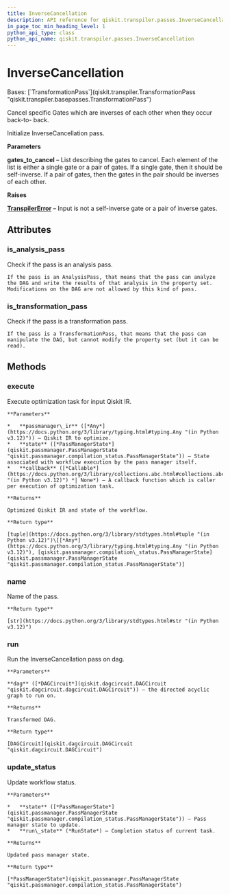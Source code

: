 ```yaml
---
title: InverseCancellation
description: API reference for qiskit.transpiler.passes.InverseCancellation
in_page_toc_min_heading_level: 1
python_api_type: class
python_api_name: qiskit.transpiler.passes.InverseCancellation
---
```


# InverseCancellation

<Class id="qiskit.transpiler.passes.InverseCancellation" isDedicatedPage={true} github="https://github.com/Qiskit/qiskit/tree/stable/1.1/qiskit/transpiler/passes/optimization/inverse_cancellation.py#L24-L176" signature="qiskit.transpiler.passes.InverseCancellation(*args, **kwargs)" modifiers="class">
  Bases: [`TransformationPass`](qiskit.transpiler.TransformationPass "qiskit.transpiler.basepasses.TransformationPass")

  Cancel specific Gates which are inverses of each other when they occur back-to- back.

  Initialize InverseCancellation pass.

  **Parameters**

  **gates\_to\_cancel** – List describing the gates to cancel. Each element of the list is either a single gate or a pair of gates. If a single gate, then it should be self-inverse. If a pair of gates, then the gates in the pair should be inverses of each other.

  **Raises**

  [**TranspilerError**](transpiler#qiskit.transpiler.TranspilerError "qiskit.transpiler.TranspilerError") – Input is not a self-inverse gate or a pair of inverse gates.

  ## Attributes

  ### is\_analysis\_pass

  <Attribute id="qiskit.transpiler.passes.InverseCancellation.is_analysis_pass">
    Check if the pass is an analysis pass.

    If the pass is an AnalysisPass, that means that the pass can analyze the DAG and write the results of that analysis in the property set. Modifications on the DAG are not allowed by this kind of pass.
  </Attribute>

  ### is\_transformation\_pass

  <Attribute id="qiskit.transpiler.passes.InverseCancellation.is_transformation_pass">
    Check if the pass is a transformation pass.

    If the pass is a TransformationPass, that means that the pass can manipulate the DAG, but cannot modify the property set (but it can be read).
  </Attribute>

  ## Methods

  ### execute

  <Function id="qiskit.transpiler.passes.InverseCancellation.execute" github="https://github.com/Qiskit/qiskit/tree/stable/1.1/qiskit/transpiler/basepasses.py#L189-L211" signature="execute(passmanager_ir, state, callback=None)">
    Execute optimization task for input Qiskit IR.

    **Parameters**

    *   **passmanager\_ir** ([*Any*](https://docs.python.org/3/library/typing.html#typing.Any "(in Python v3.12)")) – Qiskit IR to optimize.
    *   **state** ([*PassManagerState*](qiskit.passmanager.PassManagerState "qiskit.passmanager.compilation_status.PassManagerState")) – State associated with workflow execution by the pass manager itself.
    *   **callback** ([*Callable*](https://docs.python.org/3/library/collections.abc.html#collections.abc.Callable "(in Python v3.12)") *| None*) – A callback function which is caller per execution of optimization task.

    **Returns**

    Optimized Qiskit IR and state of the workflow.

    **Return type**

    [tuple](https://docs.python.org/3/library/stdtypes.html#tuple "(in Python v3.12)")\[[*Any*](https://docs.python.org/3/library/typing.html#typing.Any "(in Python v3.12)"), [qiskit.passmanager.compilation\_status.PassManagerState](qiskit.passmanager.PassManagerState "qiskit.passmanager.compilation_status.PassManagerState")]
  </Function>

  ### name

  <Function id="qiskit.transpiler.passes.InverseCancellation.name" github="https://github.com/Qiskit/qiskit/tree/stable/1.1/qiskit/passmanager/base_tasks.py#L68-L70" signature="name()">
    Name of the pass.

    **Return type**

    [str](https://docs.python.org/3/library/stdtypes.html#str "(in Python v3.12)")
  </Function>

  ### run

  <Function id="qiskit.transpiler.passes.InverseCancellation.run" github="https://github.com/Qiskit/qiskit/tree/stable/1.1/qiskit/transpiler/passes/optimization/inverse_cancellation.py#L75-L88" signature="run(dag)">
    Run the InverseCancellation pass on dag.

    **Parameters**

    **dag** ([*DAGCircuit*](qiskit.dagcircuit.DAGCircuit "qiskit.dagcircuit.dagcircuit.DAGCircuit")) – the directed acyclic graph to run on.

    **Returns**

    Transformed DAG.

    **Return type**

    [DAGCircuit](qiskit.dagcircuit.DAGCircuit "qiskit.dagcircuit.DAGCircuit")
  </Function>

  ### update\_status

  <Function id="qiskit.transpiler.passes.InverseCancellation.update_status" github="https://github.com/Qiskit/qiskit/tree/stable/1.1/qiskit/transpiler/basepasses.py#L213-L221" signature="update_status(state, run_state)">
    Update workflow status.

    **Parameters**

    *   **state** ([*PassManagerState*](qiskit.passmanager.PassManagerState "qiskit.passmanager.compilation_status.PassManagerState")) – Pass manager state to update.
    *   **run\_state** (*RunState*) – Completion status of current task.

    **Returns**

    Updated pass manager state.

    **Return type**

    [*PassManagerState*](qiskit.passmanager.PassManagerState "qiskit.passmanager.compilation_status.PassManagerState")
  </Function>
</Class>

